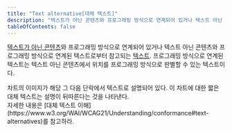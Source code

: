 ```yaml
---
title: "Text alternative[대체 텍스트]"
description: "텍스트가 아닌 콘텐츠와 프로그래밍 방식으로 연계되어 있거나 텍스트 아닌 콘텐츠와 프로그래밍 방식으로 연계된 텍스트로부터 참고되는 텍스트."
tableOfContents: false
---
```



[텍스트가 아닌 콘텐츠](./non-text-content "프로그래밍 방식으로 판별될 수 있는 문자 시퀀스가 아니거나 시퀀스가 인간 언어로 무언가를 표현하지 않는 콘텐츠")와 프로그래밍 방식으로 연계되어 있거나 텍스트 아닌 콘텐츠와 프로그래밍 방식으로 연계된 텍스트로부터 참고되는 [텍스트](./text "프로그래밍 방식으로 판별될 수 있는 문자들의 순서로서, 그 순서는 인간 언어로 무언가를 표현한다."). 프로그래밍 방식으로 연계된 텍스트는 텍스트 아닌 콘텐츠에서 위치를 프로그래밍 방식으로 판별할 수 있는 텍스트이다.

<Card title="예제" icon="open-book">
차트의 이미지가 해당 그 다음 단락에서 텍스트로 설명되어 있다. 이 차트에 대한 짧은 대체 텍스트는 설명이 뒤따른다는 것을 나타낸다.
</Card>

<Aside title="참고">
자세한 내용은 [대체 텍스트 이해](https://www.w3.org/WAI/WCAG21/Understanding/conformance#text-alternatives)를 참고하라.
</Aside>
